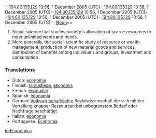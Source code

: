 --[[User:194.80.135.129|194.80.135.129]] 10:56, 1 December 2005 (UTC)--[[User:194.80.135.129|194.80.135.129]] 10:56, 1 December 2005 (UTC)--[[User:194.80.135.129|194.80.135.129]] 10:56, 1 December 2005 (UTC)--[[User:194.80.135.129|194.80.135.129]] 10:56, 1 December 2005 (UTC)--[[User:194.80.135.129|194.80.135.129]] 10:56, 1 December 2005 (UTC)==[[Noun]]==

#Social science that studies society's allocation of scarce resources to meet unlimited wants and needs.
#More generally, the social-scientific study of resource or wealth management, production of new material goods and services, distribution of benefits among individuals and groups, investment and consumption.

===Translations===
*Dutch: [[economie]]
*Finnish: [[taloustiede]], [[ekonomia]]
*French: [[économie]]
*Spanish: [[economía]]
*German: [[Volkswirtschaftslehre]] Sozialwissenschaft die sich mit der Verteilung knapper Ressourcen bei unbegrenztem Bedarf oder Nachfrage beschäftigt
*Italian: [[economia]]
*Portuguese: [[Economia]]

[[io:Economics]]